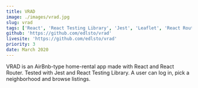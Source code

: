 ```yaml
---
title: VRAD
image: ./images/vrad.jpg
slug: vrad
tags: ['React', 'React Testing Library', 'Jest', 'Leaflet', 'React Router']
github: 'https://github.com/edlsto/vrad'
livesite: 'https://github.com/edlsto/vrad'
priority: 3
date: March 2020
---
```


VRAD is an AirBnb-type home-rental app made with React and React Router. Tested with Jest and React Testing Library. A user can log in, pick a neighborhood and browse listings.